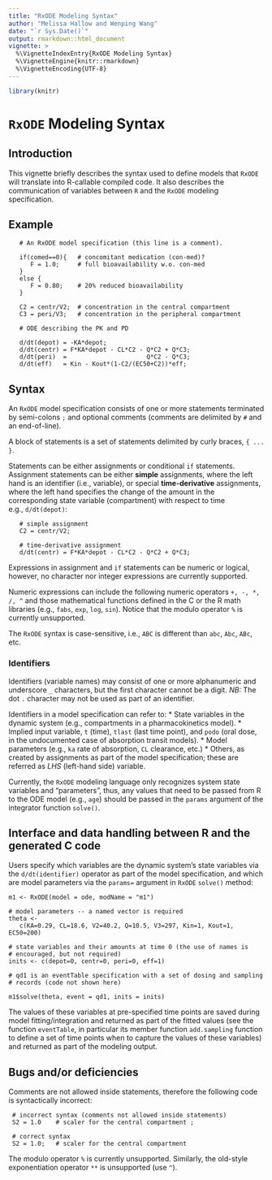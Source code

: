 ```yaml
---
title: "RxODE Modeling Syntax"
author: "Melissa Hallow and Wenping Wang"
date: "`r Sys.Date()`"
output: rmarkdown::html_document
vignette: >
  %\VignetteIndexEntry{RxODE Modeling Syntax}
  %\VignetteEngine{knitr::rmarkdown}
  %\VignetteEncoding{UTF-8}
---
```

```r
library(knitr)
```

# `RxODE` Modeling Syntax

## Introduction

This vignette briefly describes the syntax used to define models 
that `RxODE` will translate into R-callable compiled code. It also
describes the communication of variables between `R` and the
`RxODE` modeling specification.

## Example

```
   # An RxODE model specification (this line is a comment).

   if(comed==0){   # concomitant medication (con-med)?
      F = 1.0;     # full bioavailability w.o. con-med
   } 
   else {
      F = 0.80;    # 20% reduced bioavailability
   }

   C2 = centr/V2;  # concentration in the central compartment
   C3 = peri/V3;   # concentration in the peripheral compartment

   # ODE describing the PK and PD

   d/dt(depot) = -KA*depot;
   d/dt(centr) = F*KA*depot - CL*C2 - Q*C2 + Q*C3;
   d/dt(peri)  =                      Q*C2 - Q*C3;
   d/dt(eff)   = Kin - Kout*(1-C2/(EC50+C2))*eff;
```

## Syntax

An `RxODE` model specification consists of one or more 
statements terminated by semi-colons `;` and
optional comments (comments are delimited by `#` and an 
end-of-line). 

A block of statements is a set of statements delimited by
curly braces, `{ ... }`.

Statements can be either assignments or conditional `if`
statements. Assignment statements can be either **simple**
assignments, where the left hand is an identifier (i.e., variable), or 
special **time-derivative** assignments, where the left hand
specifies the change of the amount in the corresponding state
variable (compartment) with respect to time  
e.g., `d/dt(depot)`:
```
   # simple assignment
   C2 = centr/V2;  

   # time-derivative assignment
   d/dt(centr) = F*KA*depot - CL*C2 - Q*C2 + Q*C3; 
```

Expressions in assignment and `if` statements can be numeric or logical,
however, no character nor integer expressions are currently supported. 

Numeric expressions can include the following numeric operators 
`+, -, *, /, ^` and those mathematical functions defined in the C or the
R math libraries (e.g., `fabs`, `exp`, `log`, `sin`).
Notice that the modulo operator `%` is currently unsupported.

The `RxODE` syntax is case-sensitive, i.e., `ABC` is different 
than `abc`, `Abc`, `ABc`, etc.

### Identifiers

Identifiers (variable names) may consist of one or more alphanumeric 
and underscore `_` characters, but the first character cannot be a digit.
*NB:* The dot `.` character may not be used as part of an identifier.

Identifiers in a model specification can refer to:
* State variables in the dynamic system (e.g., compartments in a
  pharmacokinetics model).
* Implied input variable, `t` (time), `tlast` (last time point), and 
  `podo` (oral dose, in the undocumented case of absorption transit 
   models).
* Model parameters (e.g., `ka` rate of absorption, `CL` clearance, etc.)
* Others, as created by assignments as part of the model specification;
  these are referred as *LHS* (left-hand side) variable.

Currently, the `RxODE` modeling language only recognizes system state 
variables and "parameters", thus, any values that need to be passed 
from R to the ODE model (e.g., `age`) should be passed in the `params` 
argument of the integrator function `solve()`.

## Interface and data handling between R and the generated C code

Users specify which variables are the dynamic system's state variables
via the `d/dt(identifier)` operator as part of the model specification,
and which are model parameters via the `params=` argument in `RxODE`
`solve()` method:

```
m1 <- RxODE(model = ode, modName = "m1")

# model parameters -- a named vector is required
theta <- 
   c(KA=0.29, CL=18.6, V2=40.2, Q=10.5, V3=297, Kin=1, Kout=1, EC50=200)

# state variables and their amounts at time 0 (the use of names is
# encouraged, but not required)
inits <- c(depot=0, centr=0, peri=0, eff=1)    

# qd1 is an eventTable specification with a set of dosing and sampling 
# records (code not shown here)

m1$solve(theta, event = qd1, inits = inits)
```
The values of these variables at pre-specified time points are
saved during model fitting/integration and returned as part of the 
fitted values (see the function `eventTable`, in particular its 
member function `add.sampling` function to define a set of time points when
to capture the values of these variables) and returned as 
part of the modeling output.

## Bugs and/or deficiencies

Comments are not allowed inside statements, therefore
the following code is syntactically incorrect:

```
 # incorrect syntax (comments not allowed inside statements)
 S2 = 1.0    # scaler for the central compartment ;

 # correct syntax
 S2 = 1.0;   # scaler for the central compartment
```

The modulo operator `%` is currently unsupported. 
Similarly, the old-style exponentiation operator `**` is unsupported 
(use `^`).

